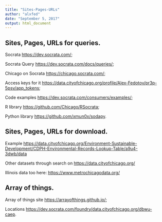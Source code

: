 ---
title: "Sites-Pages-URLs"
author: "alxfed"
date: "September 5, 2017"
output: html_document
---

## Sites, Pages, URLs for queries.

Socrata                <https://dev.socrata.com/>;

Socrata Query          <https://dev.socrata.com/docs/queries/>;

Chicago on Socrata     <https://chicago.socrata.com/>;

Access keys for it    <https://data.cityofchicago.org/profile/Alex-Fedotov/pr3p-5psv/app_tokens>;

Code examples          <https://dev.socrata.com/consumers/examples/>;

R library              <https://github.com/Chicago/RSocrata>;

Python library         <https://github.com/xmun0x/sodapy>.

## Sites, Pages, URLs for download.

Example           <https://data.cityofchicago.org/Environment-Sustainable-Development/CDPH-Environmental-Records-Lookup-Table/a9u4-3dwb/data>

Other datasets through search on <https://data.cityofchicago.org/>

Illinois data too here: <https://www.metrochicagodata.org/>

## Array of things.

Array of things site <https://arrayofthings.github.io/>;

Locations <https://dev.socrata.com/foundry/data.cityofchicago.org/dbwu-caep>.